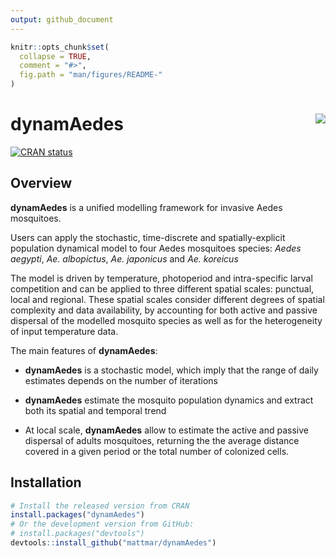 ```yaml
---
output: github_document
---
```


<!-- README.md is generated from README.Rmd. Please edit that file -->

```r
knitr::opts_chunk$set(
  collapse = TRUE,
  comment = "#>",
  fig.path = "man/figures/README-"
)
```

# dynamAedes <img src="man/figures/logo.png" align="right" />

<!-- badges: start -->
[![CRAN status](https://www.r-pkg.org/badges/version/dynamAedes)](https://cran.r-project.org/package=dynamAedes)
<!-- [![R-CMD-check](https://github.com/r-lib/testthat/workflows/R-CMD-check/badge.svg)](https://github.com/r-lib/testthat/actions) -->
<!-- [![Codecov test coverage](https://codecov.io/gh/r-lib/testthat/branch/main/graph/badge.svg)](https://app.codecov.io/gh/r-lib/testthat?branch=main) -->
<!-- badges: end -->

## Overview

__dynamAedes__ is a unified modelling framework for invasive Aedes mosquitoes. 

Users can apply the stochastic, time-discrete and spatially-explicit population dynamical model to four Aedes mosquitoes species: *Aedes aegypti*, *Ae. albopictus*, *Ae. japonicus* and *Ae. koreicus*

The model is driven by temperature, photoperiod and intra-specific larval competition and can be applied to three different spatial scales: punctual, local and regional. These spatial scales consider different degrees of spatial complexity and data availability, by accounting for both active and passive dispersal of the modelled mosquito species as well as for the heterogeneity of input temperature data.

The main features of __dynamAedes__:

* __dynamAedes__ is a stochastic model, which imply that the range of daily estimates depends on the number of iterations

* __dynamAedes__ estimate the mosquito population dynamics and extract both its spatial and temporal trend

* At local scale, __dynamAedes__ allow to estimate the active and passive dispersal of adults mosquitoes, returning the the average distance covered in a given period or the total number of colonized cells. 

## Installation

```r
# Install the released version from CRAN
install.packages("dynamAedes")
# Or the development version from GitHub:
# install.packages("devtools")
devtools::install_github("mattmar/dynamAedes")
```

